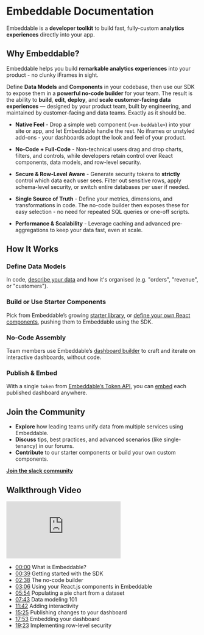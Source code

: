 
# Embeddable Documentation

Embeddable is a **developer toolkit** to build fast, fully-custom **analytics experiences** directly into your app.

<CardGrid>
  <LinkCard title="Quick-start guide" href="/getting-started/download-repo" icon="⚡"/> 
  <LinkCard title="Defining data models" href="/data-modeling/introduction" icon="📊"/> 
  <LinkCard title="Building components" href="/development/introduction" icon="🛠️" marginTop="0.5rem"/> 
  <LinkCard title="Crafting dashboards" href="/dashboards/introduction" icon="📈" marginTop="0.5rem"/> 
</CardGrid>

## Why Embeddable?

Embeddable helps you build **remarkable analytics experiences** into your product - no clunky iFrames in sight.

Define **Data Models** and **Components** in your codebase, then use our SDK to expose them in a **powerful no-code builder** for your team. The result is the ability to **build**, **edit**, **deploy**, and **scale customer-facing data experiences** — designed by your product team, built by engineering, and maintained by customer-facing and data teams. Exactly as it should be.

- **Native Feel** - Drop a simple web component (`<em-beddable>`) into your site or app, and let Embeddable handle the rest. No iframes or unstyled add-ons - your dashboards adopt the look and feel of your product.

- **No-Code + Full-Code** - Non-technical users drag and drop charts, filters, and controls, while developers retain control over React components, data models, and row-level security.

- **Secure & Row-Level Aware** - Generate security tokens to **strictly** control which data each user sees. Filter out sensitive rows, apply schema-level security, or switch entire databases per user if needed.

- **Single Source of Truth** - Define your metrics, dimensions, and transformations in code. The no-code builder then exposes these for easy selection - no need for repeated SQL queries or one-off scripts.

- **Performance & Scalability** - Leverage caching and advanced pre-aggregations to keep your data fast, even at scale.

## How It Works

<Steps>

### **Define Data Models** 
   In code, [describe your data](/data-modeling/introduction) and how it's organised (e.g. "orders", "revenue", or "customers").  
### **Build or Use Starter Components**
   Pick from Embeddable’s growing [starter library](/dashboards/starter-components), or [define your own React components](/development/introduction), pushing them to Embeddable using the SDK.   
### **No-Code Assembly**
   Team members use Embeddable’s [dashboard builder](/dashboards/introduction) to craft and iterate on interactive dashboards, without code.  
### **Publish & Embed**
   With a single `token` from [Embeddable’s Token API](/apis/tokens-api), you can [embed](/deployment/embedding) each published dashboard anywhere.

</Steps>

## Join the Community

- **Explore** how leading teams unify data from multiple services using Embeddable.
- **Discuss** tips, best practices, and advanced scenarios (like single-tenancy) in our forums.
- **Contribute** to our starter components or build your own custom components.

[**Join the slack community**](https://join.slack.com/t/embeddablecommunity/shared_invite/zt-20b4f6s10-gULqO6riqutJcbUi_FJmZA)


## Walkthrough Video 

<div style={{ marginTop: "20px" }}>
  <iframe src="https://www.youtube.com/embed/6b-lzaKbXT4?rel=0" frameBorder="0" sandbox="allow-scripts allow-popups allow-top-navigation-by-user-activation allow-forms allow-same-origin allow-storage-access-by-user-activation allow-popups-to-escape-sandbox" allowFullScreen={true} style={{ 
      width: '100%', 
      height: '500px', 
      borderRadius: '1px', 
      pointerEvents: 'auto', 
      backgroundColor: 'white'
  }}></iframe>
</div>

- [00:00](https://youtu.be/6b-lzaKbXT4?si=8FXqFmISlw73cifJ&t=0s) What is Embeddable?
- [00:39](https://youtu.be/6b-lzaKbXT4?si=8FXqFmISlw73cifJ&t=39s) Getting started with the SDK
- [02:38](https://youtu.be/6b-lzaKbXT4?si=8FXqFmISlw73cifJ&t=158s) The no-code builder
- [03:06](https://youtu.be/6b-lzaKbXT4?si=8FXqFmISlw73cifJ&t=186s) Using your React.js components in Embeddable
- [05:54](https://youtu.be/6b-lzaKbXT4?si=8FXqFmISlw73cifJ&t=354s) Populating a pie chart from a dataset
- [07:43](https://youtu.be/6b-lzaKbXT4?si=8FXqFmISlw73cifJ&t=463s) Data modeling 101
- [11:42](https://youtu.be/6b-lzaKbXT4?si=8FXqFmISlw73cifJ&t=702s) Adding interactivity
- [15:25](https://youtu.be/6b-lzaKbXT4?si=8FXqFmISlw73cifJ&t=925s) Publishing changes to your dashboard
- [17:53](https://youtu.be/6b-lzaKbXT4?si=8FXqFmISlw73cifJ&t=1073s) Embedding your dashboard
- [19:23](https://youtu.be/6b-lzaKbXT4?si=8FXqFmISlw73cifJ&t=1163s) Implementing row-level security